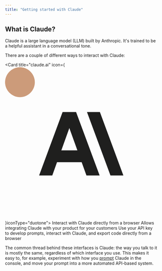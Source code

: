 ```yaml
---
title: "Getting started with Claude"
---
```


## What is Claude?

Claude is a large language model (LLM) built by Anthropic. It's trained to be a helpful assistant in a conversational tone.

There are a couple of different ways to interact with Claude:

  <Card title="claude.ai" icon={<svg xmlns="http://www.w3.org/2000/svg" shape-rendering="geometricPrecision" text-rendering="geometricPrecision" image-rendering="optimizeQuality" fill-rule="evenodd" clip-rule="evenodd" viewBox="0 0 512 512"><rect fill="#CC9B7A" width="100" height="100" rx="104.187" ry="105.042"/><path fill="#1F1F1E" fill-rule="nonzero" d="M318.663 149.787h-43.368l78.952 212.423 43.368.004-78.952-212.427zm-125.326 0l-78.952 212.427h44.255l15.932-44.608 82.846-.004 16.107 44.612h44.255l-79.126-212.427h-45.317zm-4.251 128.341l26.91-74.701 27.083 74.701h-53.993z"/></svg>}iconType="duotone">
    Interact with Claude directly from a browser
  </Card>
  <Card title="API" icon="square-terminal" iconType="duotone">
    Allows integrating Claude with your product for your customers
  </Card>
  <Card title="Developer console" icon="code" iconType="duotone">
    Use your API key to develop prompts, interact with Claude, and export code directly from a browser
  </Card>

The common thread behind these interfaces is Claude: the way you talk to it is mostly the same, regardless of which interface you use. This makes it easy to, for example, experiment with how you [prompt](/claude/docs/introduction-to-prompt-design) Claude in the console, and move your prompt into a more automated API-based system.